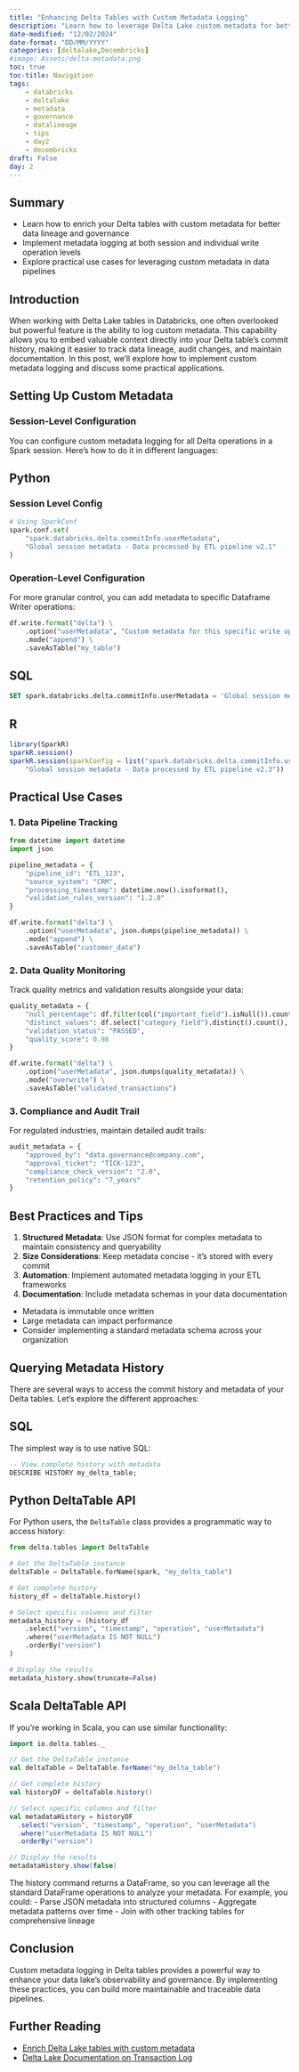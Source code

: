 ```yaml
---
title: "Enhancing Delta Tables with Custom Metadata Logging"
description: "Learn how to leverage Delta Lake custom metadata for better data lineage, governance, and pipeline observability. Includes practical examples and best practices."
date-modified: "12/02/2024"
date-format: "DD/MM/YYYY"
categories: [deltalake,Decembricks]
#image: Assets/delta-metadata.png
toc: true
toc-title: Navigation
tags:
    - databricks
    - deltalake
    - metadata
    - governance
    - datalineage
    - tips
    - day2
    - decembricks
draft: False
day: 2
---
```


## Summary

-   Learn how to enrich your Delta tables with custom metadata for better data lineage and governance
-   Implement metadata logging at both session and individual write operation levels
-   Explore practical use cases for leveraging custom metadata in data pipelines

## Introduction

When working with Delta Lake tables in Databricks, one often overlooked but powerful feature is the ability to log custom metadata. This capability allows you to embed valuable context directly into your Delta table's commit history, making it easier to track data lineage, audit changes, and maintain documentation. In this post, we'll explore how to implement custom metadata logging and discuss some practical applications.

## Setting Up Custom Metadata

### Session-Level Configuration

You can configure custom metadata logging for all Delta operations in a Spark session. Here's how to do it in different languages:

::: panel-tabset
## Python

### Session Level Config

``` python
# Using SparkConf
spark.conf.set(
    "spark.databricks.delta.commitInfo.userMetadata",
    "Global session metadata - Data processed by ETL pipeline v2.1"
)
```

### Operation-Level Configuration

For more granular control, you can add metadata to specific Dataframe Writer operations:

``` python
df.write.format("delta") \
    .option("userMetadata", "Custom metadata for this specific write operation") \
    .mode("append") \
    .saveAsTable("my_table")
```

## SQL

``` sql
SET spark.databricks.delta.commitInfo.userMetadata = 'Global session metadata - Data processed by ETL pipeline v2.1';
```

## R

``` r
library(SparkR)
sparkR.session()
sparkR.session(sparkConfig = list("spark.databricks.delta.commitInfo.userMetadata" =
    "Global session metadata - Data processed by ETL pipeline v2.3"))

```
:::

## Practical Use Cases

### 1. Data Pipeline Tracking

``` python
from datetime import datetime
import json

pipeline_metadata = {
    "pipeline_id": "ETL_123",
    "source_system": "CRM",
    "processing_timestamp": datetime.now().isoformat(),
    "validation_rules_version": "1.2.0"
}

df.write.format("delta") \
    .option("userMetadata", json.dumps(pipeline_metadata)) \
    .mode("append") \
    .saveAsTable("customer_data")
```

### 2. Data Quality Monitoring

Track quality metrics and validation results alongside your data:

``` python
quality_metadata = {
    "null_percentage": df.filter(col("important_field").isNull()).count() / df.count() * 100,
    "distinct_values": df.select("category_field").distinct().count(),
    "validation_status": "PASSED",
    "quality_score": 0.98
}

df.write.format("delta") \
    .option("userMetadata", json.dumps(quality_metadata)) \
    .mode("overwrite") \
    .saveAsTable("validated_transactions")
```

### 3. Compliance and Audit Trail

For regulated industries, maintain detailed audit trails:

``` python
audit_metadata = {
    "approved_by": "data.governance@company.com",
    "approval_ticket": "TICK-123",
    "compliance_check_version": "2.0",
    "retention_policy": "7_years"
}
```

## Best Practices and Tips

1.  **Structured Metadata**: Use JSON format for complex metadata to maintain consistency and queryability
2.  **Size Considerations**: Keep metadata concise - it's stored with every commit
3.  **Automation**: Implement automated metadata logging in your ETL frameworks
4.  **Documentation**: Include metadata schemas in your data documentation

::: {.callout-warning title="Important Considerations" appearance="simple"}
-   Metadata is immutable once written
-   Large metadata can impact performance
-   Consider implementing a standard metadata schema across your organization
:::

## Querying Metadata History

There are several ways to access the commit history and metadata of your Delta tables. Let's explore the different approaches:

::: panel-tabset
## SQL

The simplest way is to use native SQL:

``` sql
-- View complete history with metadata
DESCRIBE HISTORY my_delta_table;
```

## Python DeltaTable API

For Python users, the `DeltaTable` class provides a programmatic way to access history:

``` python
from delta.tables import DeltaTable

# Get the DeltaTable instance
deltaTable = DeltaTable.forName(spark, "my_delta_table")

# Get complete history
history_df = deltaTable.history()

# Select specific columns and filter
metadata_history = (history_df
    .select("version", "timestamp", "operation", "userMetadata")
    .where("userMetadata IS NOT NULL")
    .orderBy("version")
)

# Display the results
metadata_history.show(truncate=False)
```

## Scala DeltaTable API

If you're working in Scala, you can use similar functionality:

``` scala
import io.delta.tables._

// Get the DeltaTable instance
val deltaTable = DeltaTable.forName("my_delta_table")

// Get complete history
val historyDF = deltaTable.history()

// Select specific columns and filter
val metadataHistory = historyDF
  .select("version", "timestamp", "operation", "userMetadata")
  .where("userMetadata IS NOT NULL")
  .orderBy("version")

// Display the results
metadataHistory.show(false)
```
:::

::: {.callout-tip title="Pro Tip" appearance="simple"}
The history command returns a DataFrame, so you can leverage all the standard DataFrame operations to analyze your metadata. For example, you could: - Parse JSON metadata into structured columns - Aggregate metadata patterns over time - Join with other tracking tables for comprehensive lineage
:::

## Conclusion

Custom metadata logging in Delta tables provides a powerful way to enhance your data lake's observability and governance. By implementing these practices, you can build more maintainable and traceable data pipelines.

## Further Reading

-   [Enrich Delta Lake tables with custom metadata](https://learn.microsoft.com/en-us/azure/databricks/delta/custom-metadata)
-   [Delta Lake Documentation on Transaction Log](https://www.databricks.com/blog/2019/08/21/diving-into-delta-lake-unpacking-the-transaction-log.html)
